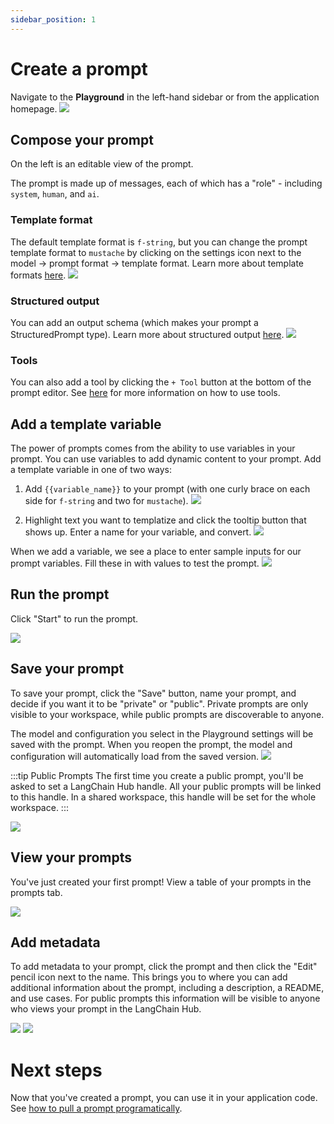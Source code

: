 ```yaml
---
sidebar_position: 1
---
```


# Create a prompt

Navigate to the **Playground** in the left-hand sidebar or from the application homepage.
![](./static/create_a_prompt/empty_playground.png)

## Compose your prompt

On the left is an editable view of the prompt.

The prompt is made up of messages, each of which has a "role" - including `system`, `human`, and `ai`.

### Template format

The default template format is `f-string`, but you can change the prompt template format to `mustache` by clicking on the settings icon next to the model -> prompt format -> template format. Learn more about template formats [here](../concepts#f-string-vs-mustache).
![](./static/create_a_prompt/template_format.png)

### Structured output

You can add an output schema (which makes your prompt a StructuredPrompt type). Learn more about structured output [here](../concepts#structured-output).
![](./static/create_a_prompt/structured_output.png)

### Tools

You can also add a tool by clicking the `+ Tool` button at the bottom of the prompt editor. See [here](../how_to_guides/use_tools) for more information on how to use tools.

## Add a template variable

The power of prompts comes from the ability to use variables in your prompt. You can use variables to add dynamic content to your prompt.
Add a template variable in one of two ways:

1. Add `{{variable_name}}` to your prompt (with one curly brace on each side for `f-string` and two for `mustache`).
   ![](./static/create_a_prompt/prompt_with_variable.png)

2. Highlight text you want to templatize and click the tooltip button that shows up. Enter a name for your variable, and convert.
   ![](./static/create_a_prompt/convert_to_variable.gif)

When we add a variable, we see a place to enter sample inputs for our prompt variables. Fill these in with values to test the prompt.
![](./static/create_a_prompt/prompt_inputs.png)

## Run the prompt

Click "Start" to run the prompt.

![](./static/create_a_prompt/run.png)

## Save your prompt

To save your prompt, click the "Save" button, name your prompt, and decide if you want it to be "private" or "public".
Private prompts are only visible to your workspace, while public prompts are discoverable to anyone.

The model and configuration you select in the Playground settings will be saved with the prompt. When you reopen the prompt, the model and configuration will automatically load from the saved version.
![](./static/create_a_prompt/save_prompt.png)

:::tip Public Prompts
The first time you create a public prompt, you'll be asked to set a LangChain Hub handle. All your public prompts will be linked to this handle. In a shared workspace, this handle will be set for the whole workspace.
:::

![](./static/create_a_prompt/public_handle.png)

## View your prompts

You've just created your first prompt! View a table of your prompts in the prompts tab.

![](./static/create_a_prompt/prompt_table.png)

## Add metadata

To add metadata to your prompt, click the prompt and then click the "Edit" pencil icon next to the name.
This brings you to where you can add additional information about the prompt, including a description, a README, and use cases.
For public prompts this information will be visible to anyone who views your prompt in the LangChain Hub.

![](./static/create_a_prompt/pencil.png)
![](./static/create_a_prompt/edit_prompt.png)

# Next steps

Now that you've created a prompt, you can use it in your application code. See [how to pull a prompt programatically](../how_to_guides/manage_prompts_programatically#pull-a-prompt).
